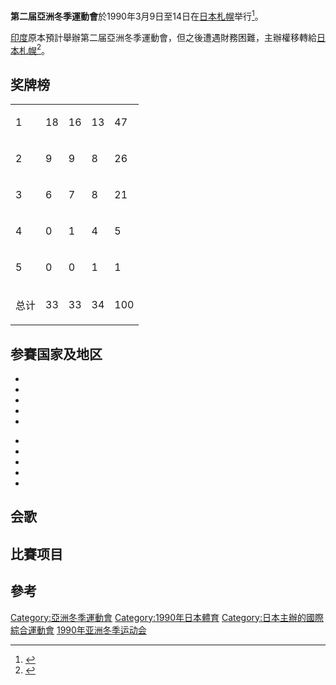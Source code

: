 {{Infobox_Asiangame |
|Name=第二届亞洲冬季運動會
|Logo=
|Size=
|Optional caption= 
|Host city= {{JPN}}[[札幌|札幌]]
|Nations participating= 10
|Athletes participating= 310
|Events= 33
|Opening ceremony= 1990年3月9日
|Closing ceremony= 1990年3月14日 
|Officially opened by=[[日本天皇|日本天皇]][[明仁|明仁]] 
|Athlete's Oath= 
|Judge's Oath= 
|Torch Lighter= 
|Stadium= [[道立真驹内公园屋内竞技场|道立真驹内公园屋内竞技场]]
|previous = [[1986年亚洲冬季运动会|1986年札幌]]
|next = [[1996年亚洲冬季运动会|1996年哈爾濱]]}}
{{Location map+|Japan|width=250|float=none}
 |alt=Location of Sapporo,Japan
 |caption=札幌在日本的位置
 |places=
  {{Location map~ | Japan  
   | label = 札幌
   | background=white
    | lat_deg = 43.06
    | lon_deg = 141.37}}
    | link=[[札幌|札幌]]
}}
'''第二届亞洲冬季運動會'''於1990年3月9日至14日在[[日本|日本]][[札幌|札幌]]举行<ref>{{Cite web |url=http://www.cpi.com.cn/cpi-e/stamp/1996/1996-2.asp |title=World of Chinese Stamps and Philatelic Items |accessdate=2014-10-05 |archive-date=2006-12-13 |archive-url=https://web.archive.org/web/20061213112051/http://www.cpi.com.cn/cpi-e/stamp/1996/1996-2.asp |dead-url=yes }}</ref>。

[[印度|印度]]原本預計舉辦第二届亞洲冬季運動會，但之後遭遇財務困難，主辦權移轉給[[日本|日本]][[札幌|札幌]]<ref>{{Cite web |url=http://www.aldaver.com/other.html#wasiads |title=Logos and Mascots of selected Sport Games and Sports |accessdate=2014-10-05 |archive-date=2017-07-30 |archive-url=https://web.archive.org/web/20170730205348/http://www.aldaver.com/other.html#wasiads |dead-url=no }}</ref>。

== 奖牌榜 ==
{| {{RankedMedalTable|class=wikitable sortable|nation-width=200px}}
|- style="background:#ccccff"
|1||align=left|{{flagIOC2team|JPN|1990年亞洲冬季運動會}}||18||16||13||47
|-
|2||align=left|{{flagIOC2team|CHN|1990年亞洲冬季運動會}}||9||9||8||26
|-
|3||align=left|{{flagIOC2team|KOR|1990年亞洲冬季運動會}}||6||7||8||21
|-
|4||align=left|{{flagIOC2team|PRK|1990年亞洲冬季運動會}}||0||1||4||5
|-
|5||align=left|{{flagIOC2team|MGL|1990年亞洲冬季運動會}}||0||0||1||1
|- class="sortbottom"
!colspan=2| 总计 || 33 || 33 || 34 || 100
|}

== 参賽国家及地区 ==
{{col-begin}}
{{col-break}}
*{{flagIOC2|CHN|1990年亞洲冬季運動會|73}}
*{{flagIOC2|HKG|1990年亞洲冬季運動會|5}}
*{{flagIOC2|TPE|1990年亞洲冬季運動會|5}}
*{{flagIOC2|IND|1990年亞洲冬季運動會|12}}
*{{flagIOC2|IRI|1990年亞洲冬季運動會|10}}
{{col-break}}
*{{flagIOC2|JPN|1990年亞洲冬季運動會|80}}
*{{flagIOC2|MGL|1990年亞洲冬季運動會|7}}
*{{flagIOC2|PRK|1990年亞洲冬季運動會|54}}
*{{flagIOC2|PHI|1990年亞洲冬季運動會|1}}
*{{flagIOC2|KOR|1990年亞洲冬季運動會|63}}
{{col-end}}

== 会歌 ==

== 比賽项目 ==

==參考==
{{reflist}}

{{亞洲運動會}}

[[Category:亞洲冬季運動會|Category:亞洲冬季運動會]]
[[Category:1990年日本體育|Category:1990年日本體育]]
[[Category:日本主辦的國際綜合運動會|Category:日本主辦的國際綜合運動會]]
[[Category:1990年亚洲冬季运动会|]]